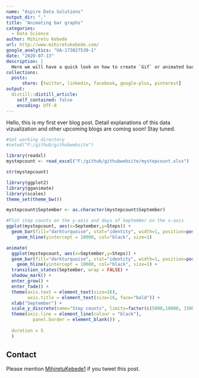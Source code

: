 ---
name: "Aspire Data Solutions"
output_dir: "."
title: "Animating bar graphs"
categories: 
  - Data Science
author: Mihiretu Kebede
url: http://www.mihiretukebede.com/ 
google_analytics: "UA-173027539-1"
date: "2020-07-13"
description: |
  Here we will have a quick look on how to create `Gif` or animated bar plots
collections:
  posts:
      share: [twitter, linkedin, facebook, google-plus, pinterest]
output:
  distill::distill_article:
    self_contained: false
    encoding: UTF-8
---
<head>
  <script async src="https://pagead2.googlesyndication.com/pagead/js/adsbygoogle.js?client=ca-pub-4447780400240825" crossorigin="anonymous"></script>
</head>

<link rel="stylesheet" href="styles.css" type="text/css">

Hello, this is my first ever blog post. Detail explanations of this data vizualization and other upcoming blogs are coming soon! Stay tuned. 
  
```{r, echo=TRUE, include=TRUE}
#Set working directory
#setwd("F:/github/githubwebsite")

library(readxl)
mystepcount <- read_excel("F:/github/githubwebsite/mystepcount.xlsx")

str(mystepcount)

library(ggplot2)
library(gganimate)
library(scales)
theme_set(theme_bw())

mystepcount$September <- as.character(mystepcount$September)

```

```{r, layout="l-body-outset", preview=TRUE}

#Plot step counts on the y-axis and days of September on the x-axis
ggplot(mystepcount, aes(x=September,y=Steps)) + 
  geom_bar(fill="darkturquoise", stat="identity", width=1, position=position_dodge()) + 
    geom_hline(yintercept = 10000, col="black", size=1)
```


```{r, echo=TRUE, include=TRUE}
animate(
  ggplot(mystepcount, aes(x=September,y=Steps)) + 
  geom_bar(fill="darkturquoise", stat="identity", width=1, position=position_dodge()) + 
    geom_hline(yintercept = 10000, col="black", size=1) +
  transition_states(September, wrap = FALSE) +
  shadow_mark() +
  enter_grow() +
  enter_fade() + 
  theme(axis.text = element_text(size=16),
        axis.title = element_text(size=16, face="bold")) + 
  xlab("September") +  
  scale_y_discrete(name="Step counts", limits=factor(c(5000,10000, 15000, 20000, 25000, 30000))) +
  theme(axis.line = element_line(colour = "black"),
          panel.border = element_blank()) ,
  
  duration = 5
  )
```  

## Contact 
Please mention [MihiretuKebede1](https://www.https://twitter.com/MihiretuKebede1) if you tweet this post. 